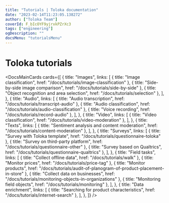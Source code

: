 ```yaml
---
title: "Tutorials | Toloka documentation"
date: "2023-02-14T11:23:05.138272"
author: ["Toloka Team"]
coverId: F_bIcOYF9yjrxkPZrXc3
tags: ["engineering"]
ogDescription: ""
docsMenu: "tutorialsMenu"
---
```



# Toloka tutorials

<DocsMainCards
  cards={[
    {
      title: "Images",
      links: [
        { title: "Image classification", href: "/docs/tutorials/image-classification" },
        { title: "Side-by-side image comparison", href: "/docs/tutorials/side-by-side" },
        { title: "Object recognition and area selection", href: "/docs/tutorials/selection" },
      ],
    },
    {
      title: "Audio",
      links: [
        { title: "Audio transcription", href: "/docs/tutorials/transcript-audio" },
        { title: "Audio classification", href: "/docs/tutorials/audio-classification" },
        { title: "Voice recording", href: "/docs/tutorials/record-audio" },
      ],
    },
    {
      title: "Video",
      links: [
        { title: "Video classification", href: "/docs/tutorials/video-moderation" },
      ],
    },
    {
      title: "Texts",
      links: [
        { title: "Sentiment analysis and content moderation", href: "/docs/tutorials/content-moderation" },
      ],
    },
    {
      title: "Surveys",
      links: [
        { title: "Survey with Toloka template", href: "/docs/tutorials/questionnaire-toloka" },
        { title: "Survey on third-party platform", href: "/docs/tutorials/questionnaire-other" },
        { title: "Survey based on Qualtrics", href: "/docs/tutorials/questionnaire-qualtrics" },
      ],
    },
    {
      title: "Field tasks",
      links: [
        { title: "Collect offline data", href: "/docs/tutorials/walk" },
        { title: "Monitor prices", href: "/docs/tutorials/price-tag" },
        { title: "Monitor products", href: "/docs/tutorials/audit-of-planogram-of-product-placement-in-store" },
        { title: "Collect data on businesses", href: "/docs/tutorials/monitoring-objects-in-organizations" },
        { title: "Monitoring field objects", href: "/docs/tutorials/monitoring" },
      ],
    },
    {
      title: "Data enrichment",
      links: [
        { title: "Searching for product characteristics", href: "/docs/tutorials/internet-search" },
      ],
    },
  ]}
/>

<GlobalCommunity/>

<SocialMedia/>
